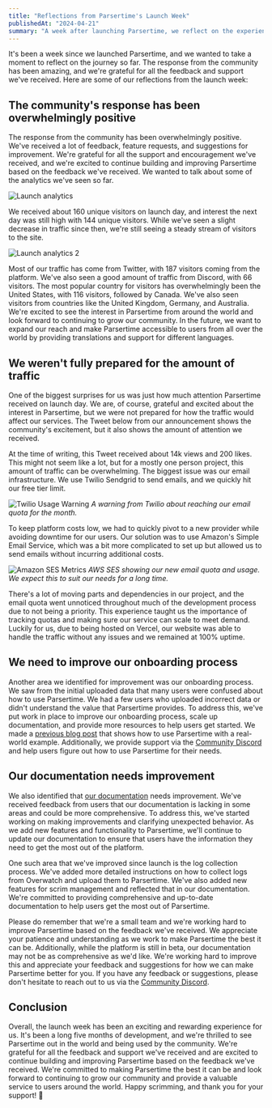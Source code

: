```yaml
---
title: "Reflections from Parsertime's Launch Week"
publishedAt: "2024-04-21"
summary: "A week after launching Parsertime, we reflect on the experience and share our thoughts so far."
---
```


It's been a week since we launched Parsertime, and we wanted to take a moment to reflect on the journey so far. 
The response from the community has been amazing, and we're grateful for all the feedback and support we've received. 
Here are some of our reflections from the launch week:

## The community's response has been overwhelmingly positive

The response from the community has been overwhelmingly positive. We've received a lot of feedback,
feature requests, and suggestions for improvement. We're grateful for all the support and encouragement
we've received, and we're excited to continue building and improving Parsertime based on the feedback we've received.
We wanted to talk about some of the analytics we've seen so far.

![Launch analytics](/launch-analytics.png)

We received about 160 unique visitors on launch day, and interest the next day was still high with 144 unique visitors.
While we've seen a slight decrease in traffic since then, we're still seeing a steady stream of visitors to the site.

![Launch analytics 2](/launch-analytics-2.png)

Most of our traffic has come from Twitter, with 187 visitors coming from the platform. We've also seen a good amount of 
traffic from Discord, with 66 visitors. The most popular country for visitors has overwhelmingly been the United States, 
with 116 visitors, followed by Canada. We've also seen visitors from countries like the United Kingdom, Germany, and Australia.
We're excited to see the interest in Parsertime from around the world and look forward to continuing to grow our community.
In the future, we want to expand our reach and make Parsertime accessible to users from all over the world by providing
translations and support for different languages.

## We weren't fully prepared for the amount of traffic

One of the biggest surprises for us was just how much attention Parsertime received on launch day.
We are, of course, grateful and excited about the interest in Parsertime, but we were not prepared 
for how the traffic would affect our services. The Tweet below from our announcement shows the
community's excitement, but it also shows the amount of attention we received.

<Tweet id="1779630780454404367" />

At the time of writing, this Tweet received about 14k views and 200 likes. This might not seem like a lot,
but for a mostly one person project, this amount of traffic can be overwhelming. The biggest issue was
our email infrastructure. We use Twilio Sendgrid to send emails, and we quickly hit our free tier limit.

![Twilio Usage Warning](/twilio-usage.png)
*A warning from Twilio about reaching our email quota for the month.*

To keep platform costs low, we had to quickly pivot to a new provider while avoiding downtime for our users.
Our solution was to use Amazon's Simple Email Service, which was a bit more complicated to set up but 
allowed us to send emails without incurring additional costs. 

![Amazon SES Metrics](/ses-email-metrics.png)
*AWS SES showing our new email quota and usage. We expect this to suit our needs for a long time.*

There's a lot of moving parts and dependencies 
in our project, and the email quota went unnoticed throughout much of the development process due to not 
being a priority. This experience taught us the importance of tracking quotas and making sure our service can
scale to meet demand. Luckily for us, due to being hosted on Vercel, our website was able to handle the traffic
without any issues and we remained at 100% uptime.

## We need to improve our onboarding process

Another area we identified for improvement was our onboarding process. We saw from the initial uploaded
data that many users were confused about how to use Parsertime. We had a few users who uploaded incorrect
data or didn't understand the value that Parsertime provides. To address this, we've put work in place
to improve our onboarding process, scale up documentation, and provide more resources to help users get started.
We made a [previous blog post](/blog/example-scrim) that shows how to use Parsertime with a real-world example.
Additionally, we provide support via the [Community Discord](https://parserti.me/discord) and help users figure
out how to use Parsertime for their needs.

## Our documentation needs improvement

We also identified that [our documentation](https://docs.parsertime.app) needs improvement. We've received 
feedback from users that our documentation is lacking in some areas and could be more comprehensive. 
To address this, we've started working on making improvements and clarifying unexpected behavior. As we add 
new features and functionality to Parsertime, we'll continue to update our documentation to ensure that users 
have the information they need to get the most out of the platform.

One such area that we've improved since launch is the log collection process. We've added more detailed
instructions on how to collect logs from Overwatch and upload them to Parsertime. We've also added
new features for scrim management and reflected that in our documentation. We're committed to providing
comprehensive and up-to-date documentation to help users get the most out of Parsertime.

Please do remember that we're a small team and we're working hard to improve Parsertime based on the feedback
we've received. We appreciate your patience and understanding as we work to make Parsertime the best it can be.
Additionally, while the platform is still in beta, our documentation may not be as comprehensive as we'd like.
We're working hard to improve this and appreciate your feedback and suggestions for how we can make Parsertime
better for you. If you have any feedback or suggestions, please don't hesitate to reach out to us via the 
[Community Discord](https://parserti.me/discord).

## Conclusion

Overall, the launch week has been an exciting and rewarding experience for us. It's been a long five months
of development, and we're thrilled to see Parsertime out in the world and being used by the community. We're
grateful for all the feedback and support we've received and are excited to continue building and improving
Parsertime based on the feedback we've received. We're committed to making Parsertime the best it can be and
look forward to continuing to grow our community and provide a valuable service to users around the world.
Happy scrimming, and thank you for your support! 🥳

<Tweet id="1780039995517968555" />
